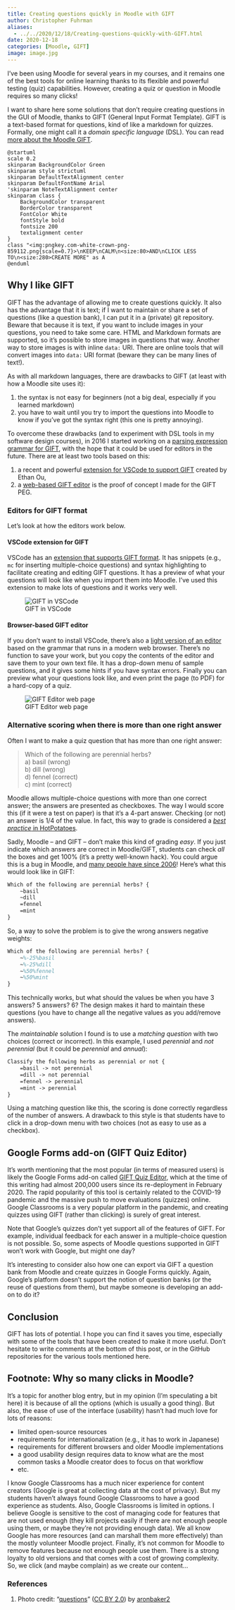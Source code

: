 ```yaml
---
title: Creating questions quickly in Moodle with GIFT
author: Christopher Fuhrman
aliases: 
  - ../../2020/12/18/Creating-questions-quickly-with-GIFT.html
date: 2020-12-18
categories: [Moodle, GIFT]
image: image.jpg
---
```

I've been using Moodle for several years in my courses, and it remains one of the best tools for online learning thanks to its flexible and powerful testing (quiz) capabilities. 
However, creating a quiz or question in Moodle requires so many clicks!

I want to share here some solutions that don't require creating questions in the GUI of Moodle, thanks to GIFT (General Input Format Template). 
GIFT is a text-based format for questions, kind of like a markdown for quizzes. 
Formally, one might call it a *domain specific language* (DSL).
You can read [more about the Moodle GIFT](https://docs.moodle.org/en/GIFT_format).

<!-- ![](https://www.plantuml.com/plantuml/svg/ZP5RQy9048NVyoiMN_gK2m6XY1NJc9RYhQZGbq1PDsDSifUmEz9QyRztJQWLMsZtOH_ETsRc33EqI0tkf21JaE1PHWMGA8WzMt5LKqCbkQUiAetUgIBLGXloQ03K1RUuTpKM3MUdHXTa11kw4xY2Tqm4BvK4XOIv3ynFruDMEACII68u5TxDjs6c4VxemGIrbXmyujvrNZHKMMTpDItNfW3pEpk5QCdBbYCqsiPfosR7jHR5MRBy0qWSHOs0BXwzZdVqsbYTFfTbRujOzyAG2UxceI_usb2p3vYM8PUq1FjQXHL0xRiJI9yP_QRyYtZ--hpMFsr-t0rgLHwQczv5GVSuoDKuovvpbIQJQQxwfnLwjz4WcOsSDdbAnsIIBPTaDV-2iQFf8ajM6PdE5rc7K4iIRmYgS9V-1000 "Meme") -->

```.plantuml
@startuml
scale 0.2
skinparam BackgroundColor Green
skinparam style strictuml
skinparam DefaultTextAlignment center
skinparam DefaultFontName Arial
'skinparam NoteTextAlignment center
skinparam class {
    BackgroundColor transparent
    BorderColor transparent
    FontColor White
    fontStyle bold
    fontsize 200
    textalignment center
}
class "<img:pngkey.com-white-crown-png-859112.png{scale=0.7}>\nKEEP\nCALM\n<size:80>AND\nCLICK LESS TO\n<size:280>CREATE MORE" as A
@enduml
```

## Why I like GIFT

GIFT has the advantage of allowing me to create questions quickly. 
It also has the advantage that it is text; if I want to maintain or share a set of questions (like a question bank), I can put it in a (private) git repository.
Beware that because it is text, if you want to include images in your questions, you need to take some care. 
HTML and Markdown formats are supported, so it's possible to store images in questions that way.
Another way to store images is with inline `data:` URI. 
There are online tools that will convert images into `data:` URI format (beware they can be many lines of text!). 

As with all markdown languages, there are drawbacks to GIFT (at least with how a Moodle site uses it):

1. the syntax is not easy for beginners (not a big deal, especially if you learned markdown)
2. you have to wait until you try to import the questions into Moodle to know if you've got the syntax right (this one is pretty annoying). 

To overcome these drawbacks (and to experiment with DSL tools in my software design courses), in 2016 I started working on a [parsing expression grammar for GIFT](https://github.com/fuhrmanator/GIFT-grammar-PEG.js), with the hope that it could be used for editors in the future. 
There are at least two tools based on this: 

1. a recent and powerful [extension for VSCode to support GIFT](https://marketplace.visualstudio.com/items?itemName=ethan-ou.vscode-gift-pack&ssr=false#overview) created by Ethan Ou,
2. a [web-based GIFT editor](https://fuhrmanator.github.io/GIFT-grammar-PEG.js/editor/editor.html) is the proof of concept I made for the GIFT PEG.

### Editors for GIFT format

Let's look at how the editors work below.

#### VSCode extension for GIFT

VSCode has an [extension that supports GIFT format](https://marketplace.visualstudio.com/items?itemName=ethan-ou.vscode-gift-pack&ssr=false#overview). 
It has snippets (e.g., `mc` for inserting multiple-choice questions) and syntax highlighting to facilitate creating and editing GIFT questions. 
It has a preview of what your questions will look like when you import them into Moodle. 
I've used this extension to make lots of questions and it works very well.

![GIFT in VSCode](GIFT_VSCode.gif)

#### Browser-based GIFT editor

If you don't want to install VSCode, there's also a [light version of an editor](https://fuhrmanator.github.io/GIFT-grammar-PEG.js/editor/editor.html) based on the grammar that runs in a modern web browser. 
There's no function to save your work, but you copy the contents of the editor and save them to your own text file. 
It has a drop-down menu of sample questions, and it gives some hints if you have syntax errors. Finally you can preview what your questions look like, and even print the page (to PDF) for a hard-copy of a quiz.

![GIFT Editor web page](GIFT_Web.gif)

### Alternative scoring when there is more than one right answer

Often I want to make a quiz question that has more than one right answer:

> Which of the following are perennial herbs?  
>  a) basil (wrong)  
>  b) dill (wrong)  
>  d) fennel (correct)  
>  c) mint (correct)

Moodle allows multiple-choice questions with more than one correct answer; the answers are presented as checkboxes. The way I would score this (if it were a test on paper) is that it's a 4-part answer. Checking (or not) an answer is 1/4 of the value. In fact, this way to grade is considered a [*best practice* in HotPotatoes](http://hotpot.uvic.ca/howto/msquestion.htm). 

Sadly, Moodle -- and GIFT -- don't make this kind of grading *easy*. 
If you just indicate which answers are correct in Moodle/GIFT, students can check *all* the boxes and get 100% (it's a pretty well-known hack). 
You could argue this is a bug in Moodle, and [many people have since 2006](https://moodle.org/mod/forum/discuss.php?d=39785)! 
Here's what this would look like in GIFT:

```latex
Which of the following are perennial herbs? {
    ~basil
    ~dill
    =fennel
    =mint
}
```

So, a way to solve the problem is to give the wrong answers negative weights: 

```latex
Which of the following are perennial herbs? {
    ~%-25%basil
    ~%-25%dill
    ~%50%fennel
    ~%50%mint
}
```

This technically works, but what should the values be when you have 3 answers? 5 answers? 6? 
The design makes it hard to maintain these questions (you have to change all the negative values as you add/remove answers).

The *maintainable* solution I found is to use a *matching question* with two choices (correct or incorrect). 
In this example, I used *perennial* and *not perennial* (but it could be *perennial* and *annual*):

```latex
Classify the following herbs as perennial or not {
    =basil -> not perennial
    =dill -> not perennial
    =fennel -> perennial
    =mint -> perennial
}
```

Using a matching question like this, the scoring is done correctly regardless of the number of answers. 
A drawback to this style is that students have to click in a drop-down menu with two choices (not as easy to use as a checkbox).

## Google Forms add-on (GIFT Quiz Editor)

It's worth mentioning that the most popular (in terms of measured users) is likely the Google Forms add-on called [GIFT Quiz Editor](https://gsuite.google.com/marketplace/app/gift_quiz_editor/1038395345285), which at the time of this writing had almost 200,000 users since its re-deployment in February 2020.
The rapid popularity of this tool is certainly related to the COVID-19 pandemic and the massive push to move evaluations (quizzes) online. 
Google Classrooms is a very popular platform in the pandemic, and creating quizzes using GIFT (rather than clicking) is surely of great interest.

Note that Google's quizzes don't yet support all of the features of GIFT. 
For example, individual feedback for each answer in a multiple-choice question is not possible.
So, some aspects of Moodle questions supported in GIFT won't work with Google, but might one day?

It's interesting to consider also how one can export via GIFT a question bank from Moodle and create quizzes in Google Forms quickly. 
Again, Google's platform doesn't support the notion of question banks (or the reuse of questions from them), but maybe someone is developing an add-on to do it?

## Conclusion

GIFT has lots of potential. 
I hope you can find it saves you time, especially with some of the tools that have been created to make it more useful.
Don't hesitate to write comments at the bottom of this post, or in the GitHub repositories for the various tools mentioned here.

## Footnote: Why so many clicks in Moodle?

It's a topic for another blog entry, but in my opinion (I'm speculating a bit here) it is because of all the options (which is usually a good thing). 
But also, the ease of use of the interface (usability) hasn't had much love for lots of reasons: 

- limited open-source resources
- requirements for internationalization (e.g., it has to work in Japanese)
- requirements for different browsers and older Moodle implementations
- a good usability design requires data to know what are the most common tasks a Moodle creator does to focus on that workflow
- etc. 

I know Google Classrooms has a much nicer experience for content creators (Google is great at collecting data at the cost of privacy).
But my students haven't always found Google Classrooms to have a good experience as students.
Also, Google Classrooms is limited in options. 
I believe Google is sensitive to the cost of managing code for features that are not used enough (they kill projects easily if there are not enough people using them, or maybe they're not providing enough data). 
We all know Google has more resources (and can marshall them more effectively) than the mostly volunteer Moodle project. 
Finally, it's not common for Moodle to remove features because not enough people use them. 
There is a strong loyalty to old versions and that comes with a cost of growing complexity.
So, we click (and maybe complain) as we create our content...

### References

1. Photo credit: "[questions](https://www.flickr.com/photos/144152028@N08/33888154296/)" ([CC BY 2.0](https://creativecommons.org/licenses/by/2.0/)) by [aronbaker2](https://www.flickr.com/people/144152028@N08/)
